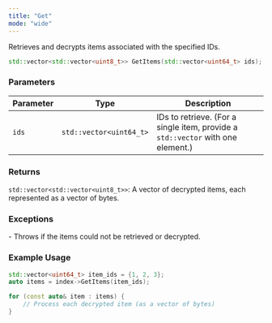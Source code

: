 ```yaml
---
title: "Get"
mode: "wide"
---
```


Retrieves and decrypts items associated with the specified IDs.

```cpp
std::vector<std::vector<uint8_t>> GetItems(std::vector<uint64_t> ids);
```

### Parameters

| Parameter | Type | Description |
|-------------------|--------------------|-----------------------|
| `ids` | `std::vector<uint64_t>` | IDs to retrieve. (For a single item, provide a `std::vector` with one element.)|

### Returns

`std::vector<std::vector<uint8_t>>`: A vector of decrypted items, each represented as a vector of bytes.

### Exceptions

<AccordionGroup>
    <Accordion title="std::runtime_exception">
        - Throws if the items could not be retrieved or decrypted.
    </Accordion>
</AccordionGroup>

### Example Usage

```cpp
std::vector<uint64_t> item_ids = {1, 2, 3};
auto items = index->GetItems(item_ids);

for (const auto& item : items) {
    // Process each decrypted item (as a vector of bytes)
}
```